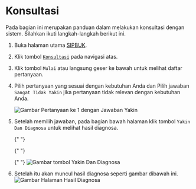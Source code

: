 
# Konsultasi

Pada bagian ini merupakan panduan dalam melakukan konsultasi dengan sistem. Silahkan ikuti langkah-langkah berikut ini.

1. Buka halaman utama [SIPBUK](/).
2. Klik tombol [`Konsultasi`](/consult) pada navigasi atas.
3. Klik tombol `Mulai` atau langsung geser ke bawah untuk melihat daftar pertanyaan.
4. Pilih pertanyaan yang sesuai dengan kebutuhan Anda dan Pilih jawaban `Sangat Tidak Yakin` jika pertanyaan tidak relevan dengan kebutuhan Anda.

   <Image
     className="shadow-lg rounded-lg mt-4 border border-gray-200"
     src={consultAnswerQuestionImg}
     width={1080}
     height={720}
     alt="Gambar Pertanyaan ke 1 dengan Jawaban Yakin"
     priority
   />

5. Setelah memilih jawaban, pada bagian bawah halaman klik tombol `Yakin Dan
Diagnosa` untuk melihat hasil diagnosa.

   {" "}

   {" "}

   {" "}
   <Image
     className="shadow-lg rounded-lg mt-4 border border-gray-200"
     src={consultAnswerQuestionSubmitImg}
     width={1080}
     height={720}
     alt="Gambar tombol Yakin Dan Diagnosa"
     priority
   />

6. Setelah itu akan muncul hasil diagnosa seperti gambar dibawah ini.
   <Image
     className="shadow-lg rounded-lg mt-4 border border-gray-200"
     src={consultResultImg}
     width={1080}
     height={720}
     alt="Gambar  Halaman Hasil Diagnosa"
     priority
   />
